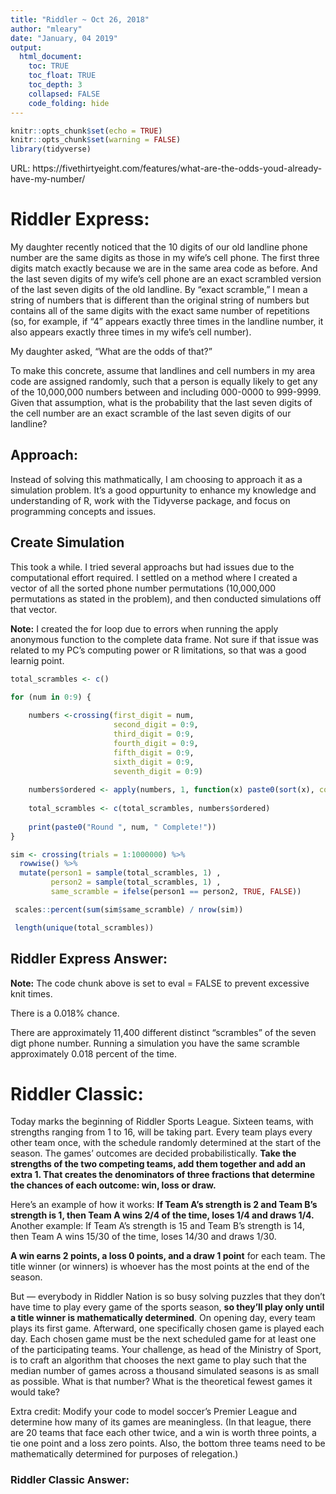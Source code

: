 ```yaml
---
title: "Riddler ~ Oct 26, 2018"
author: "mleary"
date: "January, 04 2019"
output: 
  html_document:
    toc: TRUE
    toc_float: TRUE
    toc_depth: 3
    collapsed: FALSE
    code_folding: hide
---
```


```r
knitr::opts_chunk$set(echo = TRUE)
knitr::opts_chunk$set(warning = FALSE)
library(tidyverse)

```


URL: https://fivethirtyeight.com/features/what-are-the-odds-youd-already-have-my-number/

# Riddler Express: 
My daughter recently noticed that the 10 digits of our old landline phone number are the same digits as those in my wife’s cell phone. The first three digits match exactly because we are in the same area code as before. And the last seven digits of my wife’s cell phone are an exact scrambled version of the last seven digits of the old landline. By “exact scramble,” I mean a string of numbers that is different than the original string of numbers but contains all of the same digits with the exact same number of repetitions (so, for example, if “4” appears exactly three times in the landline number, it also appears exactly three times in my wife’s cell number).

My daughter asked, “What are the odds of that?”

To make this concrete, assume that landlines and cell numbers in my area code are assigned randomly, such that a person is equally likely to get any of the 10,000,000 numbers between and including 000-0000 to 999-9999. Given that assumption, what is the probability that the last seven digits of the cell number are an exact scramble of the last seven digits of our landline?

## Approach:

Instead of solving this mathmatically, I am choosing to approach it as a simulation problem. It's a good oppurtunity to enhance my knowledge and understanding of R, work with the Tidyverse package, and focus on programming concepts and issues.

## Create Simulation

This took a while.  I tried several approachs but had issues due to the computational effort required.  I settled on a method where I created a vector of all the sorted phone number permutations (10,000,000 permutations as stated in the problem), and then conducted simulations off that vector.

**Note:**  I created the for loop due to errors when running the apply anonymous function to the complete data frame.  Not sure if that issue was related to my PC's computing power or R limitations, so that was a good learnig point.

```r

total_scrambles <- c()

for (num in 0:9) {
    
    numbers <-crossing(first_digit = num,
                       second_digit = 0:9,
                       third_digit = 0:9,
                       fourth_digit = 0:9,
                       fifth_digit = 0:9,
                       sixth_digit = 0:9,
                       seventh_digit = 0:9)
    
    numbers$ordered <- apply(numbers, 1, function(x) paste0(sort(x), collapse=''))
    
    total_scrambles <- c(total_scrambles, numbers$ordered)
  
    print(paste0("Round ", num, " Complete!"))
}

sim <- crossing(trials = 1:1000000) %>% 
  rowwise() %>% 
  mutate(person1 = sample(total_scrambles, 1) , 
         person2 = sample(total_scrambles, 1) ,
         same_scramble = ifelse(person1 == person2, TRUE, FALSE))

 scales::percent(sum(sim$same_scramble) / nrow(sim))

 length(unique(total_scrambles))

```


## Riddler Express Answer:

**Note:** The code chunk above is set to eval = FALSE to prevent excessive knit times.

There is a 0.018% chance.

There are approximately 11,400 different distinct "scrambles" of the seven digt phone number.  Running a simulation you have the same scramble approximately 0.018 percent of the time.


# Riddler Classic: 

Today marks the beginning of Riddler Sports League. Sixteen teams, with strengths ranging from 1 to 16, will be taking part. Every team plays every other team once, with the schedule randomly determined at the start of the season. The games’ outcomes are decided probabilistically. **Take the strengths of the two competing teams, add them together and add an extra 1. That creates the denominators of three fractions that determine the chances of each outcome: win, loss or draw.**

Here’s an example of how it works: **If Team A’s strength is 2 and Team B’s strength is 1, then Team A wins 2/4 of the time, loses 1/4 and draws 1/4.** Another example: If Team A’s strength is 15 and Team B’s strength is 14, then Team A wins 15/30 of the time, loses 14/30 and draws 1/30.

**A win earns 2 points, a loss 0 points, and a draw 1 point** for each team. The title winner (or winners) is whoever has the most points at the end of the season.

But — everybody in Riddler Nation is so busy solving puzzles that they don’t have time to play every game of the sports season, **so they’ll play only until a title winner is mathematically determined**. On opening day, every team plays its first game. Afterward, one specifically chosen game is played each day. Each chosen game must be the next scheduled game for at least one of the participating teams. Your challenge, as head of the Ministry of Sport, is to craft an algorithm that chooses the next game to play such that the median number of games across a thousand simulated seasons is as small as possible. What is that number? What is the theoretical fewest games it would take?

Extra credit: Modify your code to model soccer’s Premier League and determine how many of its games are meaningless. (In that league, there are 20 teams that face each other twice, and a win is worth three points, a tie one point and a loss zero points. Also, the bottom three teams need to be mathematically determined for purposes of relegation.)


### Riddler Classic Answer:

```r


```



